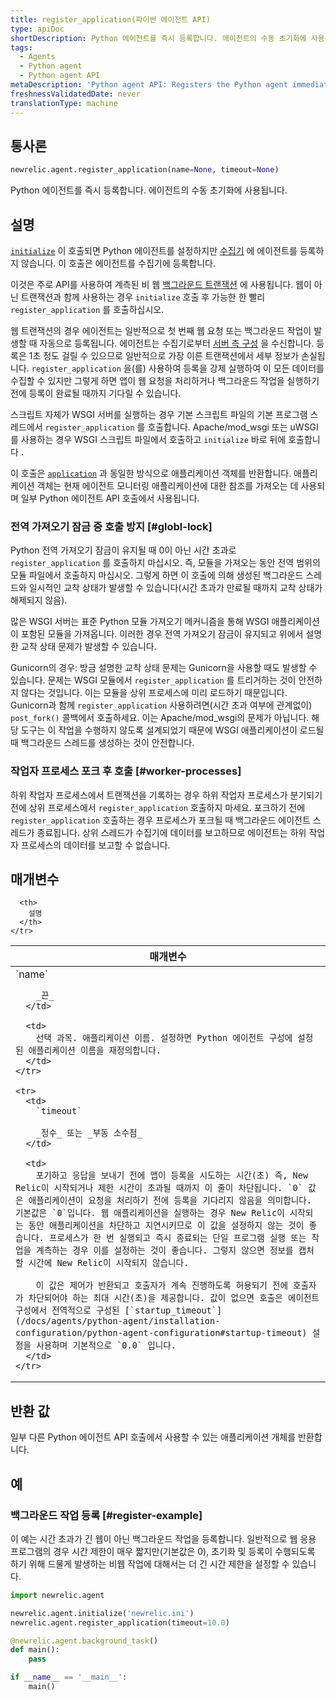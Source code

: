 ```yaml
---
title: register_application(파이썬 에이전트 API)
type: apiDoc
shortDescription: Python 에이전트를 즉시 등록합니다. 에이전트의 수동 초기화에 사용됩니다.
tags:
  - Agents
  - Python agent
  - Python agent API
metaDescription: 'Python agent API: Registers the Python agent immediately, instead of allowing it to be done more passively.'
freshnessValidatedDate: never
translationType: machine
---
```


## 통사론

```py
newrelic.agent.register_application(name=None, timeout=None)
```

Python 에이전트를 즉시 등록합니다. 에이전트의 수동 초기화에 사용됩니다.

## 설명

[`initialize`](/docs/agents/python-agent/python-agent-api/initialize) 이 호출되면 Python 에이전트를 설정하지만 [수집기](/docs/accounts-partnerships/education/getting-started-new-relic/glossary#collector) 에 에이전트를 등록하지 않습니다. 이 호출은 에이전트를 수집기에 등록합니다.

이것은 주로 API를 사용하여 계측된 비 웹 [백그라운드 트랜잭션](/docs/agents/python-agent/python-agent-api/background_task) 에 사용됩니다. 웹이 아닌 트랜잭션과 함께 사용하는 경우 `initialize` 호출 후 가능한 한 빨리 `register_application` 를 호출하십시오.

웹 트랜잭션의 경우 에이전트는 일반적으로 첫 번째 웹 요청 또는 백그라운드 작업이 발생할 때 자동으로 등록됩니다. 에이전트는 수집기로부터 [서버 측 구성](/docs/agents/manage-apm-agents/configuration/configure-agent#ssc) 을 수신합니다. 등록은 1초 정도 걸릴 수 있으므로 일반적으로 가장 이른 트랜잭션에서 세부 정보가 손실됩니다. `register_application` 을(를) 사용하여 등록을 강제 실행하여 이 모든 데이터를 수집할 수 있지만 그렇게 하면 앱이 웹 요청을 처리하거나 백그라운드 작업을 실행하기 전에 등록이 완료될 때까지 기다릴 수 있습니다.

스크립트 자체가 WSGI 서버를 실행하는 경우 기본 스크립트 파일의 기본 프로그램 스레드에서 `register_application` 를 호출합니다. Apache/mod_wsgi 또는 uWSGI를 사용하는 경우 WSGI 스크립트 파일에서 호출하고 `initialize` 바로 뒤에 호출합니다 **.**

이 호출은 [`application`](/docs/agents/python-agent/python-agent-api/application) 과 동일한 방식으로 애플리케이션 객체를 반환합니다. 애플리케이션 객체는 현재 에이전트 모니터링 애플리케이션에 대한 참조를 가져오는 데 사용되며 일부 Python 에이전트 API 호출에서 사용됩니다.

### 전역 가져오기 잠금 중 호출 방지 [#globl-lock]

Python 전역 가져오기 잠금이 유지될 때 0이 아닌 시간 초과로 `register_application` 를 호출하지 마십시오. 즉, 모듈을 가져오는 동안 전역 범위의 모듈 파일에서 호출하지 마십시오. 그렇게 하면 이 호출에 의해 생성된 백그라운드 스레드와 일시적인 교착 상태가 발생할 수 있습니다(시간 초과가 만료될 때까지 교착 상태가 해제되지 않음).

많은 WSGI 서버는 표준 Python 모듈 가져오기 메커니즘을 통해 WSGI 애플리케이션이 포함된 모듈을 가져옵니다. 이러한 경우 전역 가져오기 잠금이 유지되고 위에서 설명한 교착 상태 문제가 발생할 수 있습니다.

Gunicorn의 경우: 방금 설명한 교착 상태 문제는 Gunicorn을 사용할 때도 발생할 수 있습니다. 문제는 WSGI 모듈에서 `register_application` 를 트리거하는 것이 안전하지 않다는 것입니다. 이는 모듈을 상위 프로세스에 미리 로드하기 때문입니다. Gunicorn과 함께 `register_application` 사용하려면(시간 초과 여부에 관계없이) `post_fork()` 콜백에서 호출하세요. 이는 Apache/mod_wsgi의 문제가 아닙니다. 해당 도구는 이 작업을 수행하지 않도록 설계되었기 때문에 WSGI 애플리케이션이 로드될 때 백그라운드 스레드를 생성하는 것이 안전합니다.

### 작업자 프로세스 포크 후 호출 [#worker-processes]

하위 작업자 프로세스에서 트랜잭션을 기록하는 경우 하위 작업자 프로세스가 분기되기 전에 상위 프로세스에서 `register_application` 호출하지 마세요. 포크하기 전에 `register_application` 호출하는 경우 프로세스가 포크될 때 백그라운드 에이전트 스레드가 종료됩니다. 상위 스레드가 수집기에 데이터를 보고하므로 에이전트는 하위 작업자 프로세스의 데이터를 보고할 수 없습니다.

## 매개변수

<table>
  <thead>
    <tr>
      <th width="25%">
        매개변수
      </th>

      <th>
        설명
      </th>
    </tr>
  </thead>

  <tbody>
    <tr>
      <td>
        `name`

        _끈_
      </td>

      <td>
        선택 과목. 애플리케이션 이름. 설정하면 Python 에이전트 구성에 설정된 애플리케이션 이름을 재정의합니다.
      </td>
    </tr>

    <tr>
      <td>
        `timeout`

        _정수_ 또는 _부동 소수점_
      </td>

      <td>
        포기하고 응답을 보내기 전에 앱이 등록을 시도하는 시간(초) 즉, New Relic이 시작되거나 제한 시간이 초과될 때까지 이 줄이 차단됩니다. `0` 값은 애플리케이션이 요청을 처리하기 전에 등록을 기다리지 않음을 의미합니다. 기본값은 `0`입니다. 웹 애플리케이션을 실행하는 경우 New Relic이 시작되는 동안 애플리케이션을 차단하고 지연시키므로 이 값을 설정하지 않는 것이 좋습니다. 프로세스가 한 번 실행되고 즉시 종료되는 단일 프로그램 실행 또는 작업을 계측하는 경우 이를 설정하는 것이 좋습니다. 그렇지 않으면 정보를 캡처할 시간에 New Relic이 시작되지 않습니다.

        이 값은 제어가 반환되고 호출자가 계속 진행하도록 허용되기 전에 호출자가 차단되어야 하는 최대 시간(초)을 제공합니다. 값이 없으면 호출은 에이전트 구성에서 전역적으로 구성된 [`startup_timeout`](/docs/agents/python-agent/installation-configuration/python-agent-configuration#startup-timeout) 설정을 사용하며 기본적으로 `0.0` 입니다.
      </td>
    </tr>
  </tbody>
</table>

## 반환 값

일부 다른 Python 에이전트 API 호출에서 사용할 수 있는 애플리케이션 개체를 반환합니다.

## 예

### 백그라운드 작업 등록 [#register-example]

이 예는 시간 초과가 긴 웹이 아닌 백그라운드 작업을 등록합니다. 일반적으로 웹 응용 프로그램의 경우 시간 제한이 매우 짧지만(기본값은 0), 초기화 및 등록이 수행되도록 하기 위해 드물게 발생하는 비웹 작업에 대해서는 더 긴 시간 제한을 설정할 수 있습니다.

```py
import newrelic.agent

newrelic.agent.initialize('newrelic.ini')
newrelic.agent.register_application(timeout=10.0)

@newrelic.agent.background_task()
def main():
    pass

if __name__ == '__main__':
    main()
```